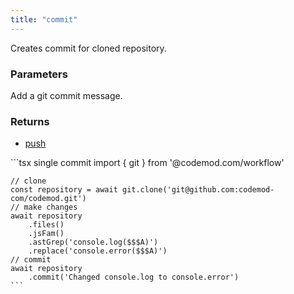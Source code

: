 ```yaml
---
title: "commit"
---
```


<ResponseField name="git.commit(message)" />

Creates commit for cloned repository.

### Parameters
<ParamField path="message" type="string" required>
  Add a git commit message.
</ParamField>

### Returns
- [push](./push)

<RequestExample>
    ```tsx single commit
    import { git } from '@codemod.com/workflow'

    // clone
    const repository = await git.clone('git@github.com:codemod-com/codemod.git')
    // make changes
    await repository
        .files()
        .jsFam()
        .astGrep('console.log($$$A)')
        .replace('console.error($$$A)')
    // commit
    await repository
        .commit('Changed console.log to console.error')
    ```
</RequestExample>
